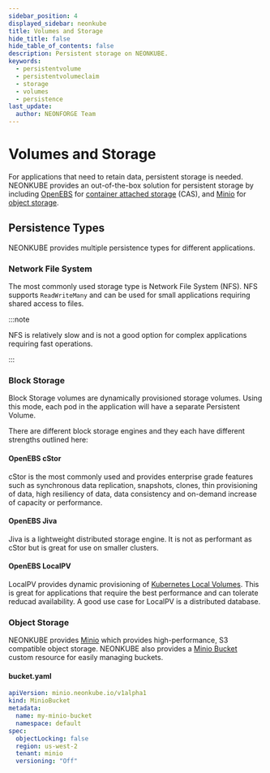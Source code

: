 ```yaml
---
sidebar_position: 4
displayed_sidebar: neonkube
title: Volumes and Storage
hide_title: false
hide_table_of_contents: false
description: Persistent storage on NEONKUBE.
keywords:
  - persistentvolume
  - persistentvolumeclaim
  - storage
  - volumes
  - persistence
last_update:
  author: NEONFORGE Team
---
```




# Volumes and Storage

For applications that need to retain data, persistent storage is needed.
NEONKUBE provides an out-of-the-box solution for persistent storage by including
[OpenEBS](https://openebs.io/) for
[container attached storage](https://openebs.io/docs/concepts/cas) (CAS), and
[Minio](https://min.io/) for
[object storage](https://blog.min.io/object-storage-what-is-it-all-about/).

## Persistence Types

NEONKUBE provides multiple persistence types for different applications.

### Network File System

The most commonly used storage type is Network File System (NFS). NFS supports
`ReadWriteMany` and can be used for small applications requiring shared access
to files.

:::note

NFS is relatively slow and is not a good option for complex applications
requiring fast operations.

:::

<div className="flex w-full justify-center">
  <NfsSvg className="mb-4 h-auto w-full max-w-2xl object-center" />
</div>

### Block Storage

Block Storage volumes are dynamically provisioned storage volumes. Using this
mode, each pod in the application will have a separate Persistent Volume.

<div className="flex w-full justify-center">
  <BlockSvg className="mb-4 h-auto w-full max-w-2xl object-center" />
</div>

There are different block storage engines and they each have different strengths
outlined here:

#### OpenEBS cStor

cStor is the most commonly used and provides enterprise grade features such as
synchronous data replication, snapshots, clones, thin provisioning of data, high
resiliency of data, data consistency and on-demand increase of capacity or
performance.

#### OpenEBS Jiva

Jiva is a lightweight distributed storage engine. It is not as performant as
cStor but is great for use on smaller clusters.

#### OpenEBS LocalPV

LocalPV provides dynamic provisioning of
[Kubernetes Local Volumes](https://kubernetes.io/docs/concepts/storage/volumes/#local).
This is great for applications that require the best performance and can
tolerate reducad availability. A good use case for LocalPV is a distributed
database.

### Object Storage

NEONKUBE provides [Minio](https://min.io/) which provides high-performance, S3
compatible object storage. NEONKUBE also provides a
[Minio Bucket](https://api-docs.neonforge.com/neonkube/api/Neon.Kube.Resources.Minio.V1MinioBucket.html)
custom resource for easily managing buckets.

#### bucket.yaml

```yaml
apiVersion: minio.neonkube.io/v1alpha1
kind: MinioBucket
metadata:
  name: my-minio-bucket
  namespace: default
spec:
  objectLocking: false
  region: us-west-2
  tenant: minio
  versioning: "Off"
```
